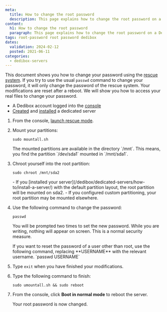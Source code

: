 ```yaml
---
meta:
  title: How to change the root password
  description: This page explains how to change the root password on a Dedibox server
content:
  h1: How to change the root password
  paragraph: This page explains how to change the root password on a Dedibox server
tags: root-password root password dedibox 
dates:
  validation: 2024-02-12
  posted: 2021-06-11
categories:
  - dedibox-servers
---
```


This document shows you how to change your password using the [rescue system](/dedibox/dedicated-servers/how-to/use-rescue-mode/). If you try to use the usual `passwd` command to change your password, it will only change the password of the rescue system. Your modifications are reset after a reboot. We will show you how to access your real files to change your password.

<Macro id="requirements" />

- A Dedibox account logged into the [console](https://console.online.net)
- [Created](/dedibox/dedicated-servers/how-to/order-a-server) and [installed](/dedibox/dedicated-servers/how-to/install-a-server/) a dedicated server

1. From the console, [launch rescue mode](/dedibox/dedicated-servers/how-to/use-rescue-mode/).
2. Mount your partitions:
    ```
    sudo mountall.sh
    ```

    <Message type="note">
      The mounted partitions are available in the directory `/mnt`. This means, you find the partition `/dev/sda1` mounted in `/mnt/sda1`.
    </Message>
3. Chroot yourself into the root partition:
    ```
    sudo chroot /mnt/sda2
    ```

    <Message type="note">
      - If you [installed your server](/dedibox/dedicated-servers/how-to/install-a-server/) with the default partition layout, the root partition will be mounted on sda2.
      - If you configured custom partitioning, your root partition may be mounted elsewhere.
    </Message>
4. Use the following command to change the password:
    ```
    passwd
    ```
    You will be prompted two times to set the new password. While you are writing, nothing will appear on screen. This is a normal security measure.

    <Message type="tip">
      If you want to reset the password of a user other than root, use the following command, replacing **USERNAME** with the relevant username.
      `passwd USERNAME`
    </Message>
5. Type `exit` when you have finished your modifications.
6. Type the following command to finish:
    ```
    sudo umountall.sh && sudo reboot
    ```
7. From the console, click **Boot in normal mode** to reboot the server.

    Your root password is now changed.


